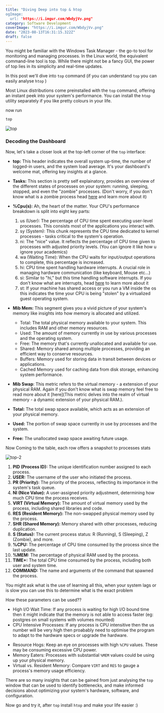 ```yaml
---
title: "Diving Deep into top & htop
ogImage:
  url: "https://i.imgur.com/WbdyjVv.png"
category: Software Development 
coverImage: "https://i.imgur.com/WbdyjVv.png"
date: "2023-08-13T16:31:15.322Z"
draft: false
---
```



You might be familiar with the Windows Task Manager - the go-to tool for monitoring and managing processes. In the Linux world, the equivalent command-line tool is top. While there might not be a fancy GUI, the power of top lies in its simplicity and real-time updates. 

In this post we'll dive into `top`  command (if you can understand `top`  you can easily analyse `htop` )

Most Linux distributions come preinstalled with the `top` command, offering an instant peek into your system's performance. You can install the `htop` utility separately if you like pretty colours in your life.

now run 
```bash
top
```

![top](https://i.imgur.com/1DCd3Qo.png)
### Decoding the Dashboard

Now, let's take a closer look at the top-left corner of the `top` interface:
- **top:** This header indicates the overall system up-time, the number of logged-in users, and the system load average. It's your dashboard's welcome mat, offering key insights at a glance.

- **Tasks:** This section is pretty self explainatory, provides an overview of the different states of processes on your system: running, sleeping, stopped, and even the  "zombie" processes. (Don't worry, if you don't know what is a zombie process head [here](https://www.geekbits.io/understanding-zombie-processes-in-linux/#:~:text=A%20zombie%20process%20refers%20to,there%20as%20a%20zombie%20process.) and learn more about it)

- **%Cpu(s):** Ah, the heart of the matter. Your CPU's performance breakdown is split into eight key parts:

	1. us (User): The percentage of CPU time spent executing user-level processes. This consists most of the applications you interact with.
	2. sy (System): This chunk represents the CPU time dedicated to kernel processes - tasks critical to the system's operation.
	3. ni: The "nice" value. It reflects the percentage of CPU time given to processes with adjusted priority levels. (You can ignore it like how u ignore your academics)
	4. wa (Waiting Time): When the CPU waits for input/output operations to complete, this percentage is increased. 
	5. hi: CPU time spent handling hardware interrupts. A crucial role in managing hardware communication (like keyboard, Mouse etc...)
	6. si: Similar to "hi," but this time handling software interrupts.
	If you don't know what are interrupts, head [here](https://www.techtarget.com/whatis/definition/interrupt#:~:text=An%20interrupt%20is%20a%20signal,service%20or%20a%20current%20process.) to learn more about it
	8. st: If your machine has shared access or you run a VM inside the os this indicates the time your CPU is being "stolen" by a virtualized guest operating system.

- **Mib Mem:** This segment gives you a vivid picture of your system's memory like insights into how memory is allocated and utilized.
	 - Total: The total physical memory available to your system. This includes RAM and other memory resources.
	- Used: The amount of memory currently in use by various processes and the operating system.
	- Free: The memory that's currently unallocated and available for use.
	- Shared: Memory shared among multiple processes, providing an efficient way to conserve resources.
	- Buffers: Memory used for storing data in transit between devices or applications.
	- Cached Memory used for caching data from disk storage, enhancing system performance.
	
 - **Mib Swap**: This metric refers to the virtual memory - a extension of your physical RAM.
 Again if you don't know what is swap memory feel free to read more about it [here](This metric delves into the realm of virtual memory - a dynamic extension of your physical RAM.).
  - **Total:** The total swap space available, which acts as an extension of your physical memory.
  - **Used:** The portion of swap space currently in use by processes and the system.
  - **Free:** The unallocated swap space awaiting future usage.

Now Coming to the table, each row offers a snapshot to processes stats

![top-2](https://i.imgur.com/Bg4zMVj.png)

1. **PID (Process ID):** The unique identification number assigned to each process.
2. **USER:** The username of the user who initiated the process.
3. **PR (Priority):** The priority of the process, reflecting its importance in the system's task queue.
4. **NI (Nice Value):** A user-assigned priority adjustment, determining how much CPU time the process receives.
5. **VIRT (Virtual Memory):** The amount of virtual memory used by the process, including shared libraries and code.
6. **RES (Resident Memory):** The non-swapped physical memory used by the process.
7. **SHR (Shared Memory):** Memory shared with other processes, reducing duplication.
8. **S (Status):** The current process status: R (Running), S (Sleeping), Z (Zombie), and more.
9. **%CPU:** The percentage of CPU time consumed by the process since the last update.
10. **%MEM:** The percentage of physical RAM used by the process.
11. **TIME+:** The total CPU time consumed by the process, including both user and system time.
12. **COMMAND:** The name and arguments of the command that spawned the process.


You might ask what is the use of learning all this, when your system lags or is slow you can use this to determine what is the exact problem

How these parameters can be used??

* High I/O Wait Time: If any process is waiting for high I/O bound time then it might indicate that the memory is not able to access faster (eg: postgres on small systems with volumes mounted)
* CPU Intensive Processes: If any process is CPU intensitive then the us number will be very high then proabably need to optimise the program to adapt to the hardware specs or upgrade the hardware. 
- Resource Hogs: Keep an eye on processes with high `%CPU` values. These may be consuming excessive CPU power.
- Memory Eaters: Processes with substantial `%MEM` values could be using up your physical memory.
- Virtual vs. Resident Memory: Compare `VIRT` and `RES` to gauge a process's memory usage efficiency.

There are so many insights that can be gained from just analysing the `top` window that can be used to identify bottlenecks, and make informed decisions about optimizing your system's hardware, software, and configuration.

Now go and try it, after `top`  install `htop` and make your life easier :)
